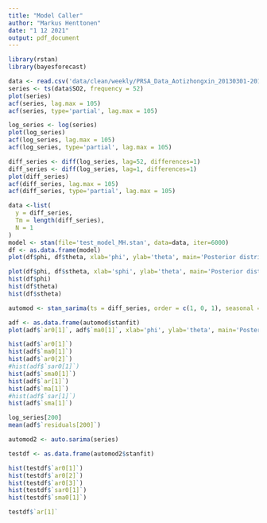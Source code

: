 ```yaml
---
title: "Model Caller"
author: "Markus Henttonen"
date: "1 12 2021"
output: pdf_document
---
```


```r
library(rstan)
library(bayesforecast)
```

```r
data <- read.csv('data/clean/weekly/PRSA_Data_Aotizhongxin_20130301-20170228.csv')
series <- ts(data$SO2, frequency = 52)
plot(series)
acf(series, lag.max = 105)
acf(series, type='partial', lag.max = 105)
```

```r
log_series <- log(series)
plot(log_series)
acf(log_series, lag.max = 105)
acf(log_series, type='partial', lag.max = 105)
```

```r
diff_series <- diff(log_series, lag=52, differences=1)
diff_series <- diff(log_series, lag=1, differences=1)
plot(diff_series)
acf(diff_series, lag.max = 105)
acf(diff_series, type='partial', lag.max = 105)
```

```r
data <-list(
  y = diff_series,
  Tm = length(diff_series),
  N = 1
)
model <- stan(file='test_model_MH.stan', data=data, iter=6000)
df <- as.data.frame(model)
plot(df$phi, df$theta, xlab='phi', ylab='theta', main='Posterior distribution')
```





```r
plot(df$phi, df$stheta, xlab='sphi', ylab='theta', main='Posterior distribution')
hist(df$phi)
hist(df$theta)
hist(df$stheta)
```






```r
automod <- stan_sarima(ts = diff_series, order = c(1, 0, 1), seasonal = c(0, 0, 0), period = 52)


```







```r
adf <- as.data.frame(automod$stanfit)
plot(adf$`ar0[1]`, adf$`ma0[1]`, xlab='phi', ylab='theta', main='Posterior distribution')

```





```r
hist(adf$`ar0[1]`)
hist(adf$`ma0[1]`)
hist(adf$`ar0[2]`)
#hist(adf$`sar0[1]`)
hist(adf$`sma0[1]`)
hist(adf$`ar[1]`)
hist(adf$`ma[1]`)
#hist(adf$`sar[1]`)
hist(adf$`sma[1]`)
```



```r
log_series[200]
mean(adf$`residuals[200]`)
```


```r
automod2 <- auto.sarima(series)
```

```r
testdf <- as.data.frame(automod2$stanfit)
```



```r
hist(testdf$`ar0[1]`)
hist(testdf$`ar0[2]`)
hist(testdf$`ar0[3]`)
hist(testdf$`sar0[1]`)
hist(testdf$`sma0[1]`)
```

```r
testdf$`ar[1]`
```













